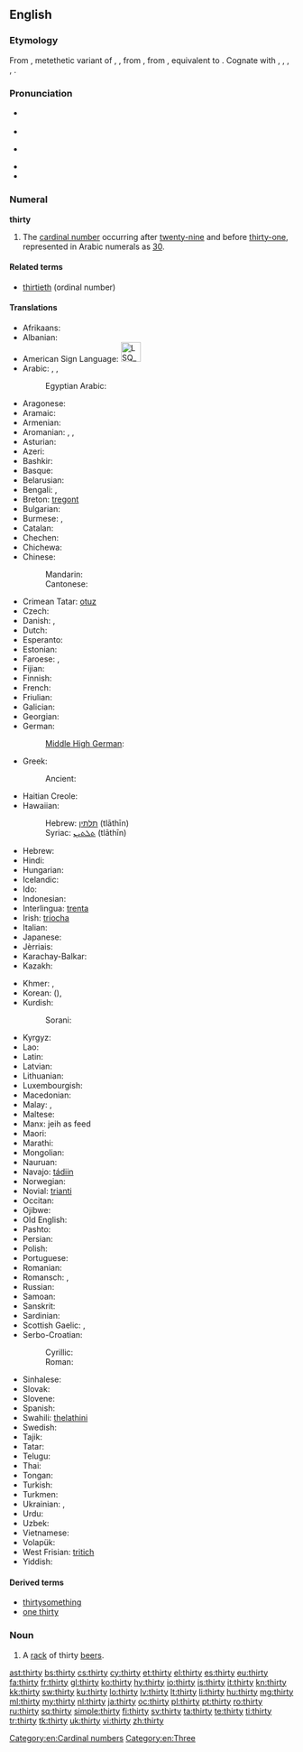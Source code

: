 ==English==

===Etymology===
From {{etyl|enm|en}} {{term|thirty|lang=enm}}, metethetic variant of {{etyl|enm|en}} {{term|thritti|lang=enm}}, {{term|þrittiȝ|lang=enm}}, from {{etyl|ang|en}} {{term|þritig|þritiġ|thirty|lang=ang|sc=Latinx}}, from {{etyl|gem-pro|en}} {{recons|þrīz tigiwiz||thrity|lit=three tens|lang=gem-pro}}, equivalent to {{suffix|three|ty|lang=en}}. Cognate with {{langname|sco}} {{term|therty|lang=sco}}, {{term|tretty||thirty|lang=sco}}, {{langname|fy}} {{term|tritich||thrity|lang=fy}}, {{langname|nl}} {{term|dertig||thrity|lang=nl}}, {{langname|de}} {{term|dreißig||thirty|lang=de}}.

===Pronunciation===
* {{a|UK}} {{IPA|/ˈθɜːti/}}
* {{audio|en-uk-thirty.ogg|Audio (UK)}}
* {{a|US}} {{IPA|/ˈθɚɾij/}}
* {{audio|en-us-thirty.ogg|Audio (US)}}
* {{rhymes|ɜː(r)ti}}

===Numeral===
'''thirty'''

# The [[cardinal number]] occurring after [[twenty-nine]] and before [[thirty-one]], represented in Arabic numerals as [[30]].

====Related terms====
* [[thirtieth]] (ordinal number)

====Translations====
{{trans-top|cardinal number}}
* Afrikaans: {{t-|af|dertig}}
* Albanian: {{t-|sq|tridhjetë}}
* American Sign Language: [[Image:LSQ 30.jpg|35px]]
* Arabic: {{t-|ar|ثلاثين|tr=ṯalāṯīn|alt=ثَلاثِينَ|sc=Arab}}, {{qualifier|only nominative, formal}} {{t-|ar|ثلاثون|tr=ṯalāṯūn|alt=ثَلاثُونَ|sc=Arab}}, {{qualifier|numeral}} {{t-|ar|٣٠|sc=Arab}}
*: Egyptian Arabic: {{tø|arz|تلاتين|tr=talātīn|sc=Arab}}
* Aragonese: {{t-|an|trenta}}
* Aramaic:
* Armenian: {{t+|hy|երեսուն|tr=eresun}}
* Aromanian: {{t-|rup|treidzãts}}, {{t-|rup|treidzãtsi}}, {{t-|rup|tridzãts}}
* Asturian: {{t+|ast|trenta}}
* Azeri: {{t+|az|otuz}}
* Bashkir: {{tø|ba|утыҙ|sc=Cyrl}}
* Basque: {{t+|eu|hogeita hamar}}
* Belarusian: {{t-|be|трыццаць|tr=trýccacʹ|sc=Cyrl}}
* Bengali: {{t-|bn|ত্রিশ|tr=trish|sc=Beng}}, {{t-|bn|তিরিশ|tr=tirish|sc=Beng}}
* Breton: [[tregont]]
* Bulgarian: {{t-|bg|тридесет|tr=trídeset|sc=Cyrl}}
* Burmese: {{t-|my|သုံးဆယ်|tr=thon:zè|sc=Mymr}}, {{qualifier|numeral}} {{t-|my|၃၀|sc=Mymr}}
* Catalan: {{t+|ca|trenta}}
* Chechen: {{tø|ce|ткъе итт|tr=tqe itt}}
* Chichewa: {{tø|ny|makumi atatu}}
* Chinese:
*: Mandarin: {{t|cmn|三十|tr=sānshí|sc=Hani}}
*: Cantonese: {{tø|yue|卅|tr=sā<sup>1</sup>|sc=Hani}}
* Crimean Tatar: [[otuz#Crimean Tatar|otuz]]
* Czech: {{t+|cs|třicet}}
* Danish: {{t+|da|tredive}}, {{t-|da|tredve}}
* Dutch: {{t+|nl|dertig|f}}
* Esperanto: {{t+|eo|tridek}}
* Estonian: {{t+|et|kolmkümmend}}
* Faroese: {{t-|fo|tretivu}}, {{t-|fo|tríati}}
* Fijian: {{t-|fj|tolu saga vulu}}
* Finnish: {{t+|fi|kolmekymmentä}}
* French: {{t+|fr|trente|m}}
* Friulian: {{tø|fur|trente}}
* Galician: {{t+|gl|trinta}}
* Georgian: {{t-|ka|ოცდაათი|tr=otsdaat'i|sc=Geor}}
* German: {{t+|de|dreißig|f}}
*: [[Middle High German]]: {{tø|gmh|drīȥic}}
* Greek: {{t+|el|τριάντα|tr=triánda}}
*: Ancient: {{tø|grc|τριάκοντα|tr=triákonta|sc=polytonic}}
* Haitian Creole: {{tø|ht|trant}}
* Hawaiian: {{tø|haw|kanakolu}}
*: Hebrew: [[תלתין]] (tlāthīn) {{c}}
*: Syriac: [[ܬܠܬܝܢ]] (tlāthīn) {{c}}
* Hebrew: {{t-|he|שלושים|m|f|alt=שְׁלוֹשִׁים|tr=shloshím}}
* Hindi: {{t+|hi|तीस|tr=tīs|sc=Deva}}
* Hungarian: {{t+|hu|harminc}}
* Icelandic: {{t+|is|þrjátíu}}
* Ido: {{t+|io|triadek}}
* Indonesian: {{t-|id|tiga puluh}}
* Interlingua: [[trenta]]
* Irish: [[tríocha]]
* Italian: {{t+|it|trenta}}
* Japanese: {{t+|ja|三十|tr=さんじゅう, sanjū|sc=Jpan}}
* Jèrriais: {{tø|roa-jer|trente}}
* Karachay-Balkar: {{tø|krc|отуз|tr=otuz|sc=Cyrl}}
* Kazakh: {{t|kk|отыз|tr=otız|sc=Cyrl}}
{{trans-mid}}
* Khmer: {{t+|km|សាមសិប|tr=saam səp|sc=Khmr}}, {{qualifier|numeral}} {{l|km|៣០}}
* Korean: {{t+|ko|삼십|tr=samsip|sc=Kore}} ({{t+|ko|三十|sc=Kore}}), {{t+|ko|서른|tr=seoreun|sc=Kore}}
* Kurdish:
*: Sorani: {{t+|ku|سی|sc=ku-Arab}}
* Kyrgyz: {{t-|ky|отуз|tr=otuz|sc=Cyrl}}
* Lao: {{t-|lo|ສາມສິບ|tr=săːm síp|sc=Laoo}}
* Latin: {{t-|la|triginta|alt=trīgintaː}}
* Latvian: {{t+|lv|trīsdesmit}}
* Lithuanian: {{t+|lt|trisdešimt}}
* Luxembourgish: {{t-|lb|drësseg}}
* Macedonian: {{t-|mk|триесет|tr=tríeset}}
* Malay: {{t-|ms|tiga puluh}}, {{t-|ms|telu puluh}}
* Maltese: {{t-|mt|tlettin}}
* Manx: jeih as feed
* Maori: {{t+|mi|toru tekau}}
* Marathi: {{t-|mr|तीस|tr=tīsa|sc=Deva}}
* Mongolian: {{t-|mn|гуч|tr=guč|sc=Cyrl}}
* Nauruan: {{t-|na|ama}}
* Navajo: [[tádiin]]
* Norwegian: {{t-|no|tredve}}
* Novial: [[trianti]]
* Occitan: {{t+|oc|trenta}}
* Ojibwe: {{tø|oj|nisimidana}}
* Old English: {{t-|ang|þritig|alt=þrītiġ}}
* Pashto: {{t-|ps|دیرش|tr=dērš|sc=ps-Arab}}
* Persian: {{t+|fa|سی|tr=si}}
* Polish: {{t+|pl|trzydzieści}}
* Portuguese: {{t+|pt|trinta}}
* Romanian: {{t+|ro|treizeci}}
* Romansch: {{t-|rm|trenta}}, {{t-|rm|trainta}}
* Russian: {{t+|ru|тридцать|tr=trídcat'}}
* Samoan: {{t-|sm|tolugafulu}}
* Sanskrit: {{t-|sa|त्रिंशत्|tr=triṁśat}}
* Sardinian: {{t-|sc|trinta}}
* Scottish Gaelic: {{qualifier|old system}} {{t-|gd|deug}} {{t-|gd|air fhichead}}, {{qualifier|new system}} {{t-|gd|trìthead}}
* Serbo-Croatian:
*: Cyrillic: {{t-|sh|тридесет}}
*: Roman: {{t-|sh|trideset}}
* Sinhalese: {{t-|si|තිහ|tr=thiha|sc=Sinh}}
* Slovak: {{t-|sk|tridsať}}
* Slovene: {{t+|sl|trideset}}
* Spanish: {{t+|es|treinta}}
* Swahili: [[thelathini]]
* Swedish: {{t+|sv|trettio}}
* Tajik: {{t-|tg|си|tr=si|sc=Cyrl}}
* Tatar: {{t+|tt|утыз|tr=utız|sc=Cyrl}}
* Telugu: {{t-|te|ముప్ఫై|tr=mupphai}}
* Thai: {{t-|th|สามสิบ|tr=săam sìp|sc=Thai}}
* Tongan: {{t-|to|tolungofulu}}
* Turkish: {{t+|tr|otuz}}
* Turkmen: {{t+|tk|otuz}}
* Ukrainian: {{t+|uk|тридцять|tr=trýdcjatʹ|sc=Cyrl}}, {{t-|uk|трийцять|tr=trýjcjatʹ|sc=Cyrl}}
* Urdu: {{t-|ur|تیس|tr=tīs|sc=ur-Arab}}
* Uzbek: {{t-|uz|o'ttiz}}
* Vietnamese: {{t-|vi|ba mươi}}
* Volapük: {{t+|vo|kildeg}}
* West Frisian: [[tritich]]
* Yiddish: {{t-|yi|דרייַסיק|tr=draysik|sc=Hebr}}
{{trans-bottom}}

====Derived terms====
* [[thirtysomething]]
* [[one thirty]]

===Noun===
{{en-noun|thirties}}

# {{context|slang|lang=en}} A [[rack]] of thirty [[beer]]s.

[[Category:en:Cardinal numbers]]
[[Category:en:Three]]

[[ast:thirty]]
[[bs:thirty]]
[[cs:thirty]]
[[cy:thirty]]
[[et:thirty]]
[[el:thirty]]
[[es:thirty]]
[[eu:thirty]]
[[fa:thirty]]
[[fr:thirty]]
[[gl:thirty]]
[[ko:thirty]]
[[hy:thirty]]
[[io:thirty]]
[[is:thirty]]
[[it:thirty]]
[[kn:thirty]]
[[kk:thirty]]
[[sw:thirty]]
[[ku:thirty]]
[[lo:thirty]]
[[lv:thirty]]
[[lt:thirty]]
[[li:thirty]]
[[hu:thirty]]
[[mg:thirty]]
[[ml:thirty]]
[[my:thirty]]
[[nl:thirty]]
[[ja:thirty]]
[[oc:thirty]]
[[pl:thirty]]
[[pt:thirty]]
[[ro:thirty]]
[[ru:thirty]]
[[sq:thirty]]
[[simple:thirty]]
[[fi:thirty]]
[[sv:thirty]]
[[ta:thirty]]
[[te:thirty]]
[[ti:thirty]]
[[tr:thirty]]
[[tk:thirty]]
[[uk:thirty]]
[[vi:thirty]]
[[zh:thirty]]